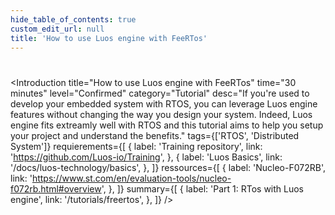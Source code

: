```yaml
---
hide_table_of_contents: true
custom_edit_url: null
title: 'How to use Luos engine with FeeRTos'
---
```



#

<Introduction
  title="How to use Luos engine with FeeRTos"
  time="30 minutes"
  level="Confirmed"
  category="Tutorial"
  desc="If you're used to develop your embedded system with RTOS, you can leverage Luos engine features without changing the way you design your system. Indeed, Luos engine fits extreamly well with RTOS and this tutorial aims to help you setup your project and understand the benefits."
  tags={['RTOS', 'Distributed System']}
  requierements={[
    {
      label: 'Training repository',
      link: 'https://github.com/Luos-io/Training',
    },
    {
      label: 'Luos Basics',
      link: '/docs/luos-technology/basics',
    },
  ]}
  ressources={[
    {
      label: 'Nucleo-F072RB',
      link: 'https://www.st.com/en/evaluation-tools/nucleo-f072rb.html#overview',
    },
  ]}
  summary={[
    {
      label: 'Part 1: RTos with Luos engine',
      link: '/tutorials/freertos',
    },
  ]}
/>
